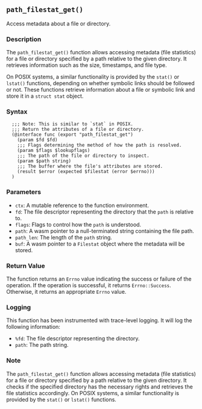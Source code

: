 ## `path_filestat_get()`

Access metadata about a file or directory.

### Description

The `path_filestat_get()` function allows accessing metadata (file statistics) for a file or directory specified by a path relative to the given directory. It retrieves information such as the size, timestamps, and file type.

On POSIX systems, a similar functionality is provided by the `stat()` or `lstat()` functions, depending on whether symbolic links should be followed or not. These functions retrieve information about a file or symbolic link and store it in a `struct stat` object.

### Syntax

```ebnf
  ;;; Note: This is similar to `stat` in POSIX.
  ;;; Return the attributes of a file or directory.
  (@interface func (export "path_filestat_get")
    (param $fd $fd)
    ;;; Flags determining the method of how the path is resolved.
    (param $flags $lookupflags)
    ;;; The path of the file or directory to inspect.
    (param $path string)
    ;;; The buffer where the file's attributes are stored.
    (result $error (expected $filestat (error $errno)))
  )
```
### Parameters

- `ctx`: A mutable reference to the function environment.
- `fd`: The file descriptor representing the directory that the `path` is relative to.
- `flags`: Flags to control how the `path` is understood.
- `path`: A wasm pointer to a null-terminated string containing the file path.
- `path_len`: The length of the `path` string.
- `buf`: A wasm pointer to a `Filestat` object where the metadata will be stored.

### Return Value

The function returns an `Errno` value indicating the success or failure of the operation. If the operation is successful, it returns `Errno::Success`. Otherwise, it returns an appropriate `Errno` value.

### Logging

This function has been instrumented with trace-level logging. It will log the following information:

- `%fd`: The file descriptor representing the directory.
- `path`: The path string.

### Note

The `path_filestat_get()` function allows accessing metadata (file statistics) for a file or directory specified by a path relative to the given directory. It checks if the specified directory has the necessary rights and retrieves the file statistics accordingly. On POSIX systems, a similar functionality is provided by the `stat()` or `lstat()` functions.
